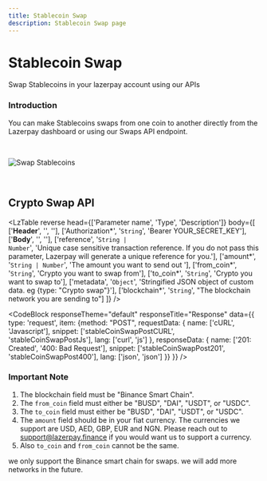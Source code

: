 ```yaml
---
title: Stablecoin Swap
description: Stablecoin Swap page
---
```


# Stablecoin Swap

Swap Stablecoins in your lazerpay account using our APIs

### Introduction

You can make Stablecoins swaps from one coin to another directly from the Lazerpay dashboard or using our Swaps API endpoint.

<br />

![Swap Stablecoins](/images/swap_stablecoins.png)

<br />

## Crypto Swap API

<LzTable reverse head={['Parameter name', 'Type', 'Description']} body={[
    ['<strong>Header</strong>', '', ''],
    ['Authorization*', '<code>String</code>', 'Bearer YOUR_SECRET_KEY'],
    ['<strong>Body</strong>', '', ''],
    ['reference', '<code>String | Number</code>', 'Unique case sensitive transaction reference. If you do not pass this parameter, Lazerpay will generate a unique reference for you.'],
    ['amount*', '<code>String | Number</code>', 'The amount you want to send out '],
    ['from_coin*', '<code>String</code>', 'Crypto you want to swap from'],
    ['to_coin*', '<code>String</code>', 'Crypto you want to swap to'],
    ['metadata', '<code>Object</code>', 'Stringified JSON object of custom data. eg  {type: "Crypto swap"}'],
    ['blockchain*', '<code>String</code>', "The blockchain network you are sending to"]
]} />

<CodeBlock
    responseTheme="default"
    responseTitle="Response"
    data={{
        type: 'request',
        item: {method: "POST", requestData: {
            name: ['cURL', 'Javascript'], 
            snippet: ['stableCoinSwapPostCURL', 'stableCoinSwapPostJs'], 
            lang: ['curl', 'js']
        }, 
        responseData: {
            name: ['201: Created', '400: Bad Request'], 
            snippet: ['stableCoinSwapPost201', 'stableCoinSwapPost400'], 
            lang: ['json', 'json']
        }} 
    }}
/>
<br />

### Important Note

1. The blockchain field must be "Binance Smart Chain".
2. The <code>from_coin</code> field must either be "BUSD", "DAI", "USDT", or "USDC".
3. The <code>to_coin</code> field must either be "BUSD", "DAI", "USDT", or "USDC".
4. The <code>amount</code> field should be in your fiat currency. The currencies we support are USD, AED, GBP, EUR and NGN. Please reach out to support@lazerpay.finance if you would want us to support a currency.
5. Also <code>to_coin</code> and <code>from_coin</code> cannot be the same.

<Alert status="warning">we only support the Binance smart chain for swaps. we will add more networks in the future.</Alert>
